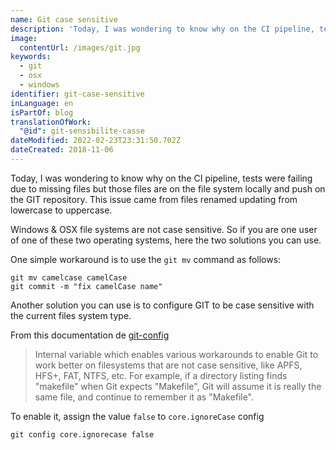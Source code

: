 ```yaml
---
name: Git case sensitive
description: 'Today, I was wondering to know why on the CI pipeline, tests were failing due to missing files but those files are on the file system locally and push on the GIT repository. This issue came from files renamed updating from lowercase to uppercase.'
image:
  contentUrl: /images/git.jpg
keywords:
  - git
  - osx
  - windows
identifier: git-case-sensitive
inLanguage: en
isPartOf: blog
translationOfWork:
  "@id": git-sensibilite-casse
dateModified: 2022-02-23T23:31:50.702Z
dateCreated: 2018-11-06
---
```


Today, I was wondering to know why on the CI pipeline, tests were failing due to missing files but those files are on the file system locally and push on the GIT repository. This issue came from files renamed updating from lowercase to uppercase.

Windows & OSX file systems are not case sensitive. So if you are one user of one of these two operating systems, here the two solutions you can use.

One simple workaround is to use the `git mv` command as follows:

```shell
git mv camelcase camelCase
git commit -m "fix camelCase name"
```

Another solution you can use is to configure GIT to be case sensitive with the current files system type.

From this documentation de [git-config](https://gitirc.eu/git-config.html)

> Internal variable which enables various workarounds to enable Git to work better on filesystems that are not case sensitive, like APFS, HFS+, FAT, NTFS, etc. For example, if a directory listing finds "makefile" when Git expects "Makefile", Git will assume it is really the same file, and continue to remember it as "Makefile".

To enable it, assign the value `false` to `core.ignoreCase` config

```shell
git config core.ignorecase false
```
